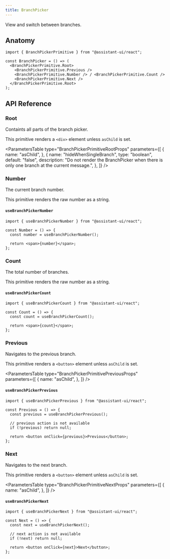 ```yaml
---
title: BranchPicker
---
```


View and switch between branches.


## Anatomy

```tsx
import { BranchPickerPrimitive } from "@assistant-ui/react";

const BranchPicker = () => (
  <BranchPickerPrimitive.Root>
    <BranchPickerPrimitive.Previous />
    <BranchPickerPrimitive.Number /> / <BranchPickerPrimitive.Count />
    <BranchPickerPrimitive.Next />
  </BranchPickerPrimitive.Root>
);
```

## API Reference

### Root

Containts all parts of the branch picker.

This primitive renders a `<div>` element unless `asChild` is set.

<ParametersTable
  type="BranchPickerPrimitiveRootProps"
  parameters={[
    {
      name: "asChild",
    },
    {
      name: "hideWhenSingleBranch",
      type: "boolean",
      default: "false",
      description:
        "Do not render the BranchPicker when there is only one branch at the current message.",
    },
  ]}
/>

### Number

The current branch number.

This primitive renders the raw number as a string.

#### `useBranchPickerNumber`

```tsx
import { useBranchPickerNumber } from "@assistant-ui/react";

const Number = () => {
  const number = useBranchPickerNumber();

  return <span>{number}</span>;
};
```

### Count

The total number of branches.

This primitive renders the raw number as a string.

#### `useBranchPickerCount`

```tsx
import { useBranchPickerCount } from "@assistant-ui/react";

const Count = () => {
  const count = useBranchPickerCount();

  return <span>{count}</span>;
};
```

### Previous

Navigates to the previous branch.

This primitive renders a `<button>` element unless `asChild` is set.

<ParametersTable
  type="BranchPickerPrimitivePreviousProps"
  parameters={[
    {
      name: "asChild",
    },
  ]}
/>

#### `useBranchPickerPrevious`

```tsx
import { useBranchPickerPrevious } from "@assistant-ui/react";

const Previous = () => {
  const previous = useBranchPickerPrevious();

  // previous action is not available
  if (!previous) return null;

  return <button onClick={previous}>Previous</button>;
};
```

### Next

Navigates to the next branch.

This primitive renders a `<button>` element unless `asChild` is set.

<ParametersTable
  type="BranchPickerPrimitiveNextProps"
  parameters={[
    {
      name: "asChild",
    },
  ]}
/>

#### `useBranchPickerNext`

```tsx
import { useBranchPickerNext } from "@assistant-ui/react";

const Next = () => {
  const next = useBranchPickerNext();

  // next action is not available
  if (!next) return null;

  return <button onClick={next}>Next</button>;
};
```
